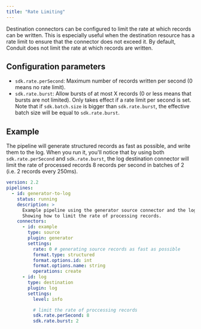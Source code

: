 ```yaml
---
title: "Rate Limiting"
---
```


Destination connectors can be configured to limit the rate at which records can be written. This is especially useful when the destination resource has a rate limit to ensure that the connector does not exceed it. By default, Conduit does not limit the rate at which records are written.

## Configuration parameters

* `sdk.rate.perSecond`: Maximum number of records written per second (0 means no rate limit).
* `sdk.rate.burst`: Allow bursts of at most X records (0 or less means that bursts are not limited). Only takes effect if a rate limit per second is set. Note that if `sdk.batch.size` is bigger than `sdk.rate.burst`, the effective batch size will be equal to `sdk.rate.burst`.

## Example

The pipeline will generate structured records as fast as possible, and write them to the log. When you run it, you'll notice that by using both `sdk.rate.perSecond` and `sdk.rate.burst`, the log destination connector will limit the rate of processed records 8 records per second in batches of 2 (i.e. 2 records every 250ms).

```yaml
version: 2.2
pipelines:
  - id: generator-to-log
    status: running
    description: >
      Example pipeline using the generator source connector and the log destination connector.
      Showing how to limit the rate of processing records.
    connectors:
      - id: example
        type: source
        plugin: generator
        settings:
          rate: 0 # generating source records as fast as possible
          format.type: structured
          format.options.id: int
          format.options.name: string
          operations: create
      - id: log
        type: destination
        plugin: log
        settings:
          level: info

          # limit the rate of proccessing records
          sdk.rate.perSecond: 8
          sdk.rate.burst: 2
```
